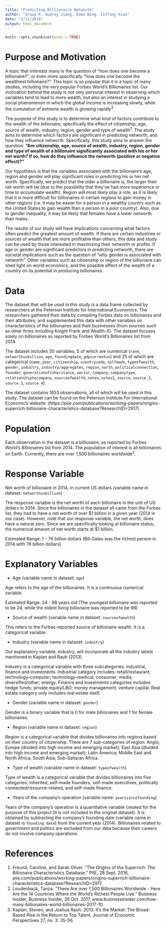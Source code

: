 ```yaml
---
title: "Predicting Billionaire Networth"
author: "Group-F: Audrey Jiang, Emma Ning, Tiffany Xiao"
date: "3/21/2018"
output: html_document
---
```


```r
knitr::opts_chunk$set(echo = TRUE)
```

# Purpose and Motivation
A topic that interests many is the question of "how does one become a billionaire?", or even more specifically "how does one become the wealthiest billionaire?". This topic is so popular that it is a topic of many studies, including the very popular Forbes World's Billionaires list. Our motivation behind the study is not only personal interest in observing which variables tend to lead to more wealth, but also an interest in studying a social phenomenon in which the global income is increasing slowly, while the cumulation of extreme wealth is growing rapidly<sup>3</sup>.

The purpose of this study is to determine what kind of factors contribute to the wealth of the billionaire, specifically the effect of citizenship, age, source of wealth, industry, region, gender and type of wealth<sup>1</sup>. The study aims to determine which factors are significant in predicting networth, and how they influence networth. Specifically, this study aims to answer the question: <b> "Are citizenship, age, source of wealth, industry, region, gender and type of wealth of a billionaire significantly associated with his or her net worth? If so, how do they influence the networth (positive or negative effect)?" </b>

Our hypothesis is that the variables associated with the billionaire's age, region and gender will play significant roles in predicting his or her net worth. Specifically, we predict that the older a billionaire is, the larger their net worth will be (due to the possibility that they've had more experience or time to accumulate wealth). Region will most likely play a role, as it is likely that it is more difficult for billionaires in certain regions to gain money in other regions (i.e. it may be easier for a person in a wealthy country such as the United States to gain wealth than a person in a poor country). Also, due to gender inequality, it may be likely that females have a lower networth than males.

The results of our study will have implications concerning what factors often predict the greatest amount of wealth. If there are certain industries or sources of wealth that are more profitable than others, this data and study can be used by those interested in maximizing their networth or profits. If age or gender are significant predictors in predicting networth, there are societal implications such as the question of "why gender is associated with networth". Other variables such as citizenship or region of the billionaire can shed light on world economics, and the possible effect of the wealth of a country on its potential in producing billionaires.

# Data
The dataset that will be used in this study is a data frame collected by researchers at the Peterson Institute for International Economics. The researchers gathered their data by compiling Forbes data on billionaires and their attributes, and supplemented this data with other variables on characteristics of the billionaires and their businesses (from sources such as other firms including Knight Frank and Wealth-X). The dataset focuses solely on billionaires as reported by Forbes World's Billionaires list from 2014.

The dataset includes 30 variables, 5 of which are numerical (`rank`, `networthusbillion`, `age`, `foundingdate`, `gdpcurrentus`) and 25 of which are categorical (`name`, `year`, `citizenship`, `countrycode`, `selfmade`, `typeofwealth`, `gender`, `industry`, `industry/aggregates`, `region`, `north`, `politicalconnection`, `founder`, `generationofinheritance`, `sector`, `company`, `companytype`, `relationshiptocompany`, `sourceofwealth`, `notes`, `notes2`, `source`, `source_2`, `source_3`, `source_4`). 

The dataset contains 1653 observations, all of which will be used in this study. The dataset can be found on the Peterson Institute For International Economic’s website: (https://piie.com/publications/working-papers/origins-superrich-billionaire-characteristics-database?ResearchID=2917). 

# Population
Each observation in the dataset is a billionaire, as reported by Forbes World’s Billionaires list from 2014. The population of interest is all billionaires on Earth. Currently, there are over 1,500 billionaires worldwide<sup>2</sup>. 

# Response Variable
Net worth of billionaire in 2014, in current US dollars (variable name in dataset: `networthusbillion`) 

The response variable is the net worth of each billionaire in the unit of US dollars in 2014. Since the billionaires in the dataset all came from the Forbes list, they had to have a net worth of over \$1 billion in a given year (2014 in our case). However, note that our response variable, the net worth, does have a natural zero. Since we are specifically looking at billionaire status, the numerical amount of net worth starts at \$1 billion.

Estimated Range: 1 - 76 billion dollars (Bill Gates was the richest person in 2014 with 76 billion dollars) 

# Explanatory Variables

* Age (variable name in dataset: `age`)

Age refers to the age of the billionaires. It is a continuous numerical variable.

Estimated Range: 24 - 98 years old (The youngest billionaire was reported to be 24, while the oldest living billionaire was reported to be 98) 

* Source of wealth (variable name in dataset: `sourceofwealth`)

This refers to the Forbes-reported source of billionaire wealth. It is a categorical variable.

* Industry (variable name in dataset: `industry`)

Our explanatory variable, industry, will incorporate all the industry labels mentioned in Kaplan and Rauh (2013). 

Industry is a categorical variable with three subcategories: industrial, finance and investments. Industrial category includes: retail/restaurant; technology--computer; technology--medical; consumer; media; diversified/other; energy. Finance and investments categories includes: hedge funds; private equity/LBO; money management; venture capital. Real estate category only includes real estate itself.

* Gender (variable name in dataset: `gender`)

Gender is a binary variable that is 0 for male billionaires and 1 for female billionaires.

* Region (variable name in dataset: `region`)

Region is a categorical variable that divides billionaires into regions based on their country of citizenship. There are 7 sub-categories of region: Anglo; Europe (divided into high income and emerging market); East Asia (divided into high income and emerging market); Latin America; Middle East and North Africa; South Asia; Sub-Saharan Africa.

* Type of wealth (variable name in dataset: `typeofwealth`)

Type of wealth is a categorical variable that divides billionaires into five categories: inherited, self-made founders, self-made executives, politically connected/resource-related, and self-made finance.

* Years of the company's operation (variable name: `yearssincefounding`)

Years of the company's operation is a quantitative variable created for the purpose of this project (it is not included in the original dataset). It is obtained by subtracting the company's founding date (variable name in dataset is `founding date`) from the current year (2014). Billionaires related to government and politics are excluded from our data because their careers do not involve company operations. 

# References
1. Freund, Caroline, and Sarah Oliver. “The Origins of the Superrich: The Billionaire Characteristics Database.” PIIE, 28 Sept. 2016, piie.com/publications/working-papers/origins-superrich-billionaire-characteristics-database?ResearchID=2917. 
2. Loudenback, Tanza. “There Are over 1,500 Billionaires Worldwide - Here Are the 14 Countries Where the World's Richest People Live.” Business Insider, Business Insider, 26 Oct. 2017, www.businessinsider.com/how-many-billionaires-world-billionaires-2017-10.
3. Kaplan, Steven, and Joshua Rauh. 2013. It’s the Market: The Broad-Based Rise in the Return to Top Talent. Journal of Economic Perspectives 27, no. 3: 35-56. 	 	
